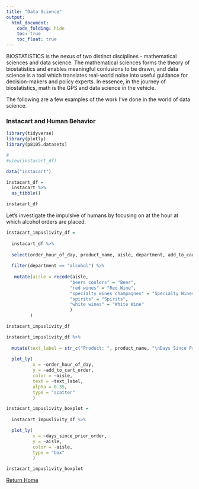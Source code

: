 ```yaml
---
title: "Data Science"
output: 
  html_document:
    code_folding: hide
    toc: true
    toc_float: true
---
```


BIOSTATISTICS is the nexus of two distinct disciplines - mathematical sciences and data science. The mathematical sciences forms the theory of biostatistics and enables meaningful conlusions to be drawn, and data science is a tool which translates real-world noise into useful guidance for decision-makers and policy experts. In essence, in the journey of biostatistics, math is the GPS and data science in the vehicle.

The following are a few examples of the work I've done in the world of data science.

### Instacart and Human Behavior

```r
library(tidyverse)
library(plotly)
library(p8105.datasets)
```

```r
#
#view(instacart_df)

data("instacart")

instacart_df = 
  instacart %>% 
  as_tibble()

instacart_df
```

Let's investigate the impulsive of humans by focusing on at the hour at which alcohol orders are placed.

```r
instacart_impuslivity_df = 
  
  instacart_df %>% 
  
  select(order_hour_of_day, product_name, aisle, department, add_to_cart_order, days_since_prior_order) %>% 
  
  filter(department == "alcohol") %>% 
  
   mutate(aisle = recode(aisle,
                        "beers coolers" = "Beer",
                        "red wines" = "Red Wine",
                        "specialty wines champagnes" = "Specialty Wines and Champagnes",
                        "spirits" = "Spirits",
                        "white wines" = "White Wine"
                        )
         ) 

instacart_impuslivity_df
```

```r
instacart_impuslivity_df %>%
  
  mutate(text_label = str_c("Product: ", product_name, "\nDays Since Prior Order: ", days_since_prior_order)) %>% 
  
  plot_ly(
          x = ~order_hour_of_day, 
          y = ~add_to_cart_order, 
          color = ~aisle, 
          text = ~text_label, 
          alpha = 0.35,
          type = "scatter"
          )
```

```r
instacart_impuslivity_boxplot = 
  
  instacart_impuslivity_df %>% 

  plot_ly(
          x = ~days_since_prior_order, 
          y = ~aisle,
          color = ~aisle,
          type = "box"
          )

instacart_impuslivity_boxplot
```

[Return Home](index.html)

